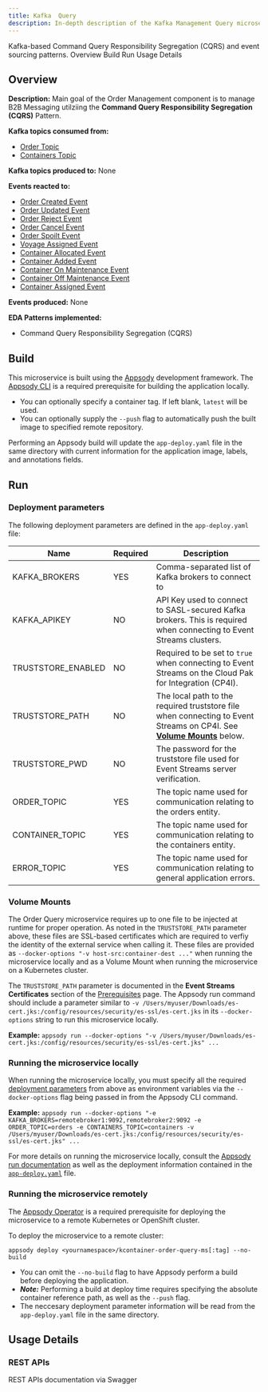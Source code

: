 ```yaml
---
title: Kafka  Query
description: In-depth description of the Kafka Management Query microservice component
---
```


<PageDescription>
Kafka-based Command Query Responsibility Segregation (CQRS) and event sourcing patterns.


</PageDescription>


<AnchorLinks>
  <AnchorLink>Overview</AnchorLink>
  <AnchorLink>Build</AnchorLink>
  <AnchorLink>Run</AnchorLink>
  <AnchorLink>Usage Details</AnchorLink>
</AnchorLinks>

## Overview

**Description:** Main goal of the Order Management component is to manage B2B
Messaging utilziing the **Command Query Responsibility Segregation (CQRS)**
Pattern.

**Kafka topics consumed from:**

- [Order Topic](/microservices/topic-details/#orders-topic)
- [Containers Topic](/microservices/topic-details/#containers-topic)

**Kafka topics produced to:** None

**Events reacted to:**

- [Order Created Event](/microservices/event-details/#order-created-event)
- [Order Updated Event](/microservices/event-details/#order-updated-event)
- [Order Reject Event](/microservices/event-details/#order-reject-event)
- [Order Cancel Event](/microservices/event-details/#order-cancel-event)
- [Order Spoilt Event](/microservices/event-details/#order-spoilt-event)
- [Voyage Assigned Event](/microservices/event-details/#voyage-assigned-event)
- [Container Allocated Event](/microservices/event-details/#container-allocated-event)
- [Container Added Event](/microservices/event-details/#container-added-event)
- [Container On Maintenance Event](/microservices/event-details/#container-on-maintenance-event)
- [Container Off Maintenance Event](/microservices/event-details/#container-off-maintenance-event)
- [Container Assigned Event](/microservices/event-details/#container-assigned-event)

**Events produced:** None

**EDA Patterns implemented:**

- Command Query Responsibility Segregation (CQRS)

## Build

This microservice is built using the [Appsody](https://appsody.dev/) development
framework. The
[Appsody CLI](https://appsody.dev/docs/installing/installing-appsody) is a
required prerequisite for building the application locally.

- You can optionally specify a container tag. If left blank, `latest` will be
  used.
- You can optionally supply the `--push` flag to automatically push the built
  image to specified remote repository.

Performing an Appsody build will update the `app-deploy.yaml` file in the same
directory with current information for the application image, labels, and
annotations fields.

## Run

### Deployment parameters

The following deployment parameters are defined in the `app-deploy.yaml` file:

| Name               | Required | Description                                                                                                                             |
| ------------------ | -------- | --------------------------------------------------------------------------------------------------------------------------------------- |
| KAFKA_BROKERS      | YES      | Comma-separated list of Kafka brokers to connect to                                                                                     |
| KAFKA_APIKEY       | NO       | API Key used to connect to SASL-secured Kafka brokers. This is required when connecting to Event Streams clusters.                      |
| TRUSTSTORE_ENABLED | NO       | Required to be set to `true` when connecting to Event Streams on the Cloud Pak for Integration (CP4I).                                  |
| TRUSTSTORE_PATH    | NO       | The local path to the required truststore file when connecting to Event Streams on CP4I. See [**Volume Mounts**](#volume-mounts) below. |
| TRUSTSTORE_PWD     | NO       | The password for the truststore file used for Event Streams server verification.                                                        |
| ORDER_TOPIC        | YES      | The topic name used for communication relating to the orders entity.                                                                    |
| CONTAINER_TOPIC    | YES      | The topic name used for communication relating to the containers entity.                                                                |
| ERROR_TOPIC        | YES      | The topic name used for communication relating to general application errors.                                                           |

### Volume Mounts

The Order Query microservice requires up to one file to be injected at runtime
for proper operation. As noted in the `TRUSTSTORE_PATH` parameter above, these
files are SSL-based certificates which are required to verfiy the identity of
the external service when calling it. These files are provided as
`--docker-options "-v host-src:container-dest ..."` when running the
microservice locally and as a Volume Mount when running the microservice on a
Kubernetes cluster.

The `TRUSTSTORE_PATH` parameter is documented in the **Event Streams
Certificates** section of the
[Prerequisites](/infrastructure/required-services/#-event-streams-on-redhat-openshift-container-platform)
page. The Appsody run command should include a parameter similar to
`-v /Users/myuser/Downloads/es-cert.jks:/config/resources/security/es-ssl/es-cert.jks`
in its `--docker-options` string to run this microservice locally.

**Example:**
`appsody run --docker-options "-v /Users/myuser/Downloads/es-cert.jks:/config/resources/security/es-ssl/es-cert.jks" ...`

### Running the microservice locally

When running the microservice locally, you must specify all the required
[deployment parameters](#deployment-parameters) from above as environment
variables via the `--docker-options` flag being passed in from the Appsody CLI
command.

**Example:**
`appsody run --docker-options "-e KAFKA_BROKERS=remotebroker1:9092,remotebroker2:9092 -e ORDER_TOPIC=orders -e CONTAINERS_TOPIC=containers -v /Users/myuser/Downloads/es-cert.jks:/config/resources/security/es-ssl/es-cert.jks" ...`

For more details on running the microservice locally, consult the
[Appsody run documentation](https://appsody.dev/docs/using-appsody/local-development#appsody-local-development)
as well as the deployment information contained in the
[`app-deploy.yaml`](https://github.com/-cloud-architecture/refarch-kc-order-ms/blob/master/order-query-ms/app-deploy.yaml)
file.

### Running the microservice remotely

The [Appsody Operator](https://appsody.dev/docs/reference/appsody-operator/) is
a required prerequisite for deploying the microservice to a remote Kubernetes or
OpenShift cluster.

To deploy the microservice to a remote cluster:

`appsody deploy <yournamespace>/kcontainer-order-query-ms[:tag] --no-build`

- You can omit the `--no-build` flag to have Appsody perform a build before
  deploying the application.
- _**Note:**_ Performing a build at deploy time requires specifying the absolute
  container reference path, as well as the `--push` flag.
- The neccesary deployment parameter information will be read from the
  `app-deploy.yaml` file in the same directory.

## Usage Details

### REST APIs

<InlineNotification kind="info">
  <strong></strong> REST APIs documentation via Swagger
</InlineNotification>
